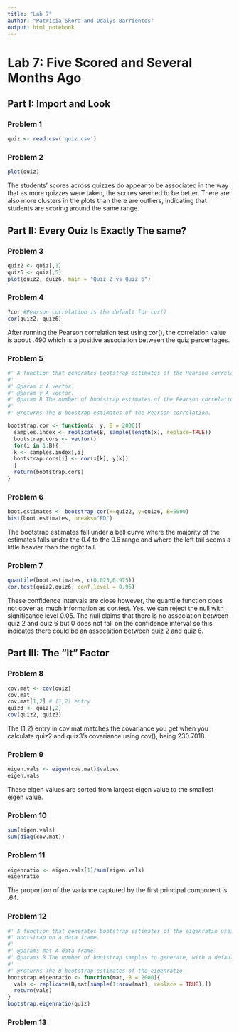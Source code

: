 ```yaml
---
title: "Lab 7"
author: "Patricia Skora and Odalys Barrientos"
output: html_notebook
---
```


# Lab 7: Five Scored and Several Months Ago

## Part I: Import and Look
### Problem 1
```r
quiz <- read.csv('quiz.csv')
```

### Problem 2
```r
plot(quiz)
```
The students' scores across quizzes do appear to be associated in the way that as more quizzes were taken, the scores seemed to be better. There are also more clusters in the plots than there are outliers, indicating that students are scoring around the same range.

## Part II: Every Quiz Is Exactly The same?
### Problem 3
```r
quiz2 <- quiz[,1]
quiz6 <- quiz[,5]
plot(quiz2, quiz6, main = "Quiz 2 vs Quiz 6")
```

### Problem 4
```r
?cor #Pearson correlation is the default for cor()
cor(quiz2, quiz6)
```
After running the Pearson correlation test using cor(), the correlation value is about .490 which is a positive association between the quiz percentages.

### Problem 5
```r
#' A function that generates bootstrap estimates of the Pearson correlation between two vectors.
#'
#' @param x A vector.
#' @param y A vector.
#' @param B The number of bootstrap estimates of the Pearson correlation with a default value of 2000.
#'
#' @returns The B boostrap estimates of the Pearson correlation.

bootstrap.cor <- function(x, y, B = 2000){
  samples.index <- replicate(B, sample(length(x), replace=TRUE))
  bootstrap.cors <- vector()
  for(i in 1:B){
  k <- samples.index[,i]
  bootstrap.cors[i] <- cor(x[k], y[k])
  }
  return(bootstrap.cors)
}

```

### Problem 6
```r
boot.estimates <- bootstrap.cor(x=quiz2, y=quiz6, B=5000)
hist(boot.estimates, breaks="FD")
```
The bootstrap estimates fall under a bell curve where the majority of the estimates falls under the 0.4 to the 0.6 range and where the left tail seems a little heavier than the right tail. 

### Problem 7
```r
quantile(boot.estimates, c(0.025,0.975))
cor.test(quiz2,quiz6, conf.level = 0.95)
```
These confidence intervals are close however, the quantile function does not cover as much information as cor.test. Yes, we can reject the null with significance level 0.05. The null claims that there is no association between quiz 2 and quiz 6 but 0 does not fall on the confidence interval so this indicates there could be an assocaition between quiz 2 and quiz 6. 

## Part III: The "It" Factor
### Problem 8
```r
cov.mat <- cov(quiz)
cov.mat
cov.mat[1,2] # (1,2) entry
quiz3 <- quiz[,2]
cov(quiz2, quiz3) 
```
The (1,2) entry in cov.mat matches the covariance you get when you calculate quiz2 and quiz3's covariance using cov(), being 230.7018.

### Problem 9
```r
eigen.vals <- eigen(cov.mat)$values
eigen.vals
```
These eigen values are sorted from largest eigen value to the smallest eigen value. 

### Problem 10
```r
sum(eigen.vals) 
sum(diag(cov.mat))
```

### Problem 11 
```r
eigenratio <- eigen.vals[1]/sum(eigen.vals)
eigenratio
```
The proportion of the variance captured by the first principal component is .64.

### Problem 12
```r
#' A function that generates bootstrap estimates of the eigenratio useing the case resampling
#' bootstrap on a data frame.
#' 
#' @params mat A data frame.
#' @params B The number of bootstrap samples to generate, with a default value of 2000.
#'
#' @returns The B bootstrap estimates of the eigenratio.
bootstrap.eigenratio <- function(mat, B = 2000){
  vals <- replicate(B,mat[sample(1:nrow(mat), replace = TRUE),])
  return(vals)
}
bootstrap.eigenratio(quiz)
```

### Problem 13
```r

```

